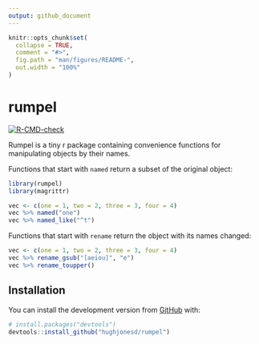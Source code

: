 ```yaml
---
output: github_document
---
```


<!-- README.md is generated from README.Rmd. Please edit that file -->

```r
knitr::opts_chunk$set(
  collapse = TRUE,
  comment = "#>",
  fig.path = "man/figures/README-",
  out.width = "100%"
)
```

# rumpel

<!-- badges: start -->
[![R-CMD-check](https://github.com/hughjonesd/rumpel/workflows/R-CMD-check/badge.svg)](https://github.com/hughjonesd/rumpel/actions)
<!-- badges: end -->

Rumpel is a tiny r package containing convenience functions for manipulating
objects by their names. 

Functions that start with `named` return a subset of the original
object:

```r
library(rumpel)
library(magrittr)

vec <- c(one = 1, two = 2, three = 3, four = 4)
vec %>% named("one")
vec %>% named_like("^t")
```

Functions that start with `rename` return the object with its
names changed:

```r
vec <- c(one = 1, two = 2, three = 3, four = 4)
vec %>% rename_gsub("[aeiou]", "e")
vec %>% rename_toupper()
```

## Installation

You can install the development version from [GitHub](https://github.com/) with:

``` r
# install.packages("devtools")
devtools::install_github("hughjonesd/rumpel")
```
